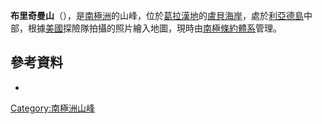{{Coord|66|50|S|67|23|W|source:GNIS|display=title}}

'''布里奇曼山'''（{{lang-en|Mount Bridgman}}），是[[南極洲|南極洲]]的山峰，位於[[葛拉漢地|葛拉漢地]]的[[盧貝海岸|盧貝海岸]]，處於[[利亞德島|利亞德島]]中部，根據[[美國|美國]]探險隊拍攝的照片繪入地圖，現時由[[南極條約體系|南極條約體系]]管理。

==參考資料==
* {{usgs-gazetteer|id=1932|name=Bridgman, Mount}}

{{DEFAULTSORT:Mount Bridgman}}
[[Category:南極洲山峰|Category:南極洲山峰]]


{{LoubetCoast-geo-stub}}